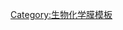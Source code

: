 {{Navbox
| name  = 分化簇
| title = [[蛋白質]]：[[白血球分化抗原]]（參見{{en-link|人類白血球分化抗原列表|list of human clusters of differentiation}}）
| listclass = hlist
| titlestyle = background:#e7dcc3
| groupstyle = background-color: AntiqueWhite
|state = {{{state<includeonly>|collapsed</includeonly>}}}
| group1 = 1-50
|  list1 =

*[[CD1]]
**{{le|Group 1 CD1|Group 1 CD1|a-c}}
**{{le|CD1A|CD1A|1A}}
**{{le|CD1D|CD1D|1D}}
**{{le|CD1E|CD1E|1E}}
*{{le|CD2|CD2}}
*{{le|CD3 (immunology)|CD3 (immunology)|CD3}}
**{{le|CD3G|CD3G|γ}}
**{{le|CD3D|CD3D|δ}}
**{{le|CD3E|CD3E|ε}}
*[[CD4受体|CD4]]
*{{le|CD5 (protein)|CD5 (protein)|CD5}}
*{{le|CD6|CD6}}
*{{le|CD7|CD7}}
*[[CD8受体|CD8]]
**{{le|CD8α|CD8A|α}}
**[[CD8β|β]]
*{{le|CD9|CD9}}
*{{le|Neprilysin|Neprilysin|CD10}}
* ''CD11''
**{{le|CD11a|CD11a|a}}
**{{le|Integrin alpha M|Integrin alpha M|b}}
**{{le|CD11c|CD11c|c}}
**{{le|ITGAD|ITGAD|d}}
*[[丙氨酸氨肽酶|CD13]]
*{{le|CD14|CD14}}
*{{le|CD15|CD15}}
*[[CD16]]
**{{le|FCGR3A|FCGR3A|A}}
**{{le|FCGR3B|FCGR3B|B}}
*[[CD18]]
*{{le|CD19|CD19}}
*{{le|CD20|CD20}}
*{{le|补体受体2|Complement receptor 2|CD21}}
*[[CD22]]
*{{le|CD23|CD23}}
*[[CD24]]
*{{le|CD25|CD25}}
*[[二肽基肽酶-4|CD26]]
*{{le|CD27|CD27}}
*{{le|CD28|CD28}}
*[[CD29]]
*{{le|CD30|CD30}}
*{{le|CD31|CD31}}
*{{le|CD32|CD32}}
**{{le|FCGR2A|FCGR2A|A}}
**{{le|FCGR2B|FCGR2B|B}}
*[[CD33]]
*[[CD34]]
*{{le|补体受体1|Complement receptor 1|CD35}}
*{{le|CD36|CD36}}
*{{le|CD37|CD37}}
*{{le|CD38|CD38}}
*{{le|ENTPD1|ENTPD1|CD39}}
*[[CD40]]
*{{le|ITGA2B|ITGA2B|CD41}}
*{{le|Glycoprotein Ib|Glycoprotein Ib|CD42}}
**{{le|Glycoprotein IX|Glycoprotein IX|a}}
**{{le|GP1BA|GP1BA|b}}
**{{le|GP1BB|GP1BB|c}}
**{{le|GP5|GP5|d}}
*[[CD43]]
*[[CD44]]
*[[蛋白酪氨酸磷酸酶C型受體|CD45]]
*{{le|CD46|CD46}}
*[[CD47]]
*{{le|CD48|CD48}}
* ''CD49''
**{{le|CD49a|CD49a|a}}
**{{le|CD49b|CD49b|b}}
**{{le|CD49c|CD49c|c}}
**{{le|CD49d|CD49d|d}}
**{{le|ITGA5|ITGA5|e}}
**{{le|ITGA6|ITGA6|f}}
*{{le|ICAM3|ICAM3|CD50}}

| group2 = 51-100
| list2 =
*{{le|ITGAV|ITGAV|CD51}}
*{{le|CD52|CD52}}
*{{le|CD53|CD53}}
*{{le|ICAM-1|ICAM-1|CD54}}
*[[衰變加速因子|CD55]]
*[[神經元黏附分子|CD56]]
*{{le|B3GAT1|B3GAT1|CD57}}
*{{le|CD58|CD58}}
*[[CD59]]
*[[CD61]]
*[[選擇素|CD62]]
**[[E-選擇素|E]]
**[[L-選擇素|L]]
**[[P-選擇素|P]]
*[[CD63]]
*{{le|CD64 (biology)|CD64 (biology)|CD64}}
**{{le|FCGR1A|FCGR1A|A}}
**{{le|FCGR1B|FCGR1B|B}}
**{{le|FCGR1C|FCGR1C|C}}
*[[癌胚抗原|CD66]]
**{{le|CEACAM1|CEACAM1|a}}
**{{le|CEACAM8|CEACAM8|b}}
**{{le|CEACAM6|CEACAM6|c}}
**{{le|CEACAM3|CEACAM3|d}}
**{{le|CEACAM5|CEACAM5|e}}
**{{le|PSG1 (gene)|PSG1 (gene)|f}}
*{{le|CD68|CD68}}
*{{le|CD69|CD69}}
*{{le|CD70|CD70}}
*[[转铁蛋白受体|CD71]]
*{{le|CD72|CD72|}}
*{{le|NT5E|NT5E|CD73}}
*{{le|CD74|CD74|}}
*{{le|CD78|CD78|}}
*[[CD79]]
**{{le|CD79A|CD79A|a}}
**{{le|CD79B|CD79B|b}}
*{{le|CD80|CD80}}
*{{le|CD81|CD81}}
*{{le|CD82 (gene)|CD82 (gene)|CD82}}
*{{le|CD83|CD83}}
*{{le|CD84|CD84}}
* ''CD85''
**{{le|LILRB3|LILRB3|a}}
**{{le|LILRB2|LILRB2|d}}
**{{le|LILRA3|LILRA3|e}}
**{{le|LILRA2|LILRA2|h}}
**{{le|LILRB1|LILRB1|j}}
**{{le|LILRB4|LILRB4|k}}
*{{le|CD86|CD86}}
*[[尿激酶受体|CD87]]
*[[C5a受体|CD88]]
*{{le|FCAR|FCAR|CD89}}
*[[CD90]]
*{{le|LRP1|LRP1|CD91}} -{{le|SLC44A1|SLC44A1|CD92}}
*{{le|CD93|CD93}}
*{{le|KLRD1|KLRD1|CD94}}
*{{le|Fas receptor|Fas receptor|CD95}}
*{{le|CD96|CD96}}
*{{le|CD97|CD97}}
*{{le|CD98|CD98}}
*{{le|CD99|CD99}}
*{{le|SEMA4D|SEMA4D|CD100}}

| group3 = 101-150
| list3 =
*{{le|IGSF2|IGSF2|CD101}}
*{{le|ICAM2|ICAM2|CD102}}
*{{le|ITGAE|ITGAE|CD103}}
*{{le|ITGB4|ITGB4|CD104}}
*{{le|Endoglin|Endoglin|CD105}}
*[[VCAM-1|CD106]]
* ''CD107''
**{{le|LAMP1|LAMP1|a}}
**{{le|LAMP2|LAMP2|b}}
*{{le|SEMA7A|SEMA7A|CD108}}
*{{le|CD109|CD109|}}
*{{le|Myeloproliferative leukemia virus oncogene|Myeloproliferative leukemia virus oncogene|CD110}}
*{{le|PVRL1|PVRL1|CD111}}
*{{le|PVRL2|PVRL2|CD112}}
*{{le|PVRL3|PVRL3|CD113}}
*{{le|Granulocyte colony-stimulating factor receptor|Granulocyte colony-stimulating factor receptor|CD114}}
*{{le|Colony stimulating factor 1 receptor|Colony stimulating factor 1 receptor|CD115}}
*{{le|Granulocyte macrophage colony-stimulating factor receptor|Granulocyte macrophage colony-stimulating factor receptor|CD116}}
*{{le|CD117|CD117}}
*{{le|Leukemia inhibitory factor receptor|Leukemia inhibitory factor receptor|CD118}}
*{{le|Interferon gamma receptor 1|Interferon gamma receptor 1|CD119}}
*{{le|CD120|CD120}}
**{{le|TNFRSF1A|TNFRSF1A|a}}
**{{le|TNFRSF1B|TNFRSF1B|b}}
* ''CD121''
**{{le|Interleukin 1 receptor, type I|Interleukin 1 receptor, type I|a}}
**{{le|Interleukin 1 receptor, type II|Interleukin 1 receptor, type II|b}}
*{{le|IL-2 receptor|IL-2 receptor|CD122}}
*{{le|IL3RA|IL3RA|CD123}}
*{{le|Interleukin-4 receptor|Interleukin-4 receptor|CD124}}
*{{le|Interleukin 5 receptor alpha subunit|Interleukin 5 receptor alpha subunit|CD125}}
*{{le|Interleukin-6 receptor|Interleukin-6 receptor|CD126}}
*{{le|Interleukin-7 receptor|Interleukin-7 receptor|CD127}}
*{{le|Interleukin-9 receptor|Interleukin-9 receptor|CD129}}
*{{le|Glycoprotein 130|Glycoprotein 130|CD130}}
*[[CSF2RB|CD131]]
*[[CD132]]
*{{le|CD133|CD133}}
*{{le|CD134|CD134}}
*{{le|CD135|CD135}}
*{{le|MST1R|MST1R|CD136}}
*{{le|CD137|CD137}}
*{{le|Syndecan 1|Syndecan 1|CD138}}
*{{le|PDGFRB|PDGFRB|CD140b}}
*{{le|Thrombomodulin|Thrombomodulin|CD141}}
*{{le|Tissue factor|Tissue factor|CD142}}
*[[血管緊張素Ⅰ轉化酶|CD143]]
*{{le|VE-cadherin|VE-cadherin|CD144}}
*{{le|CD146|CD146}}
*{{le|Basigin|Basigin|CD147}}
*{{le|PTPRJ|PTPRJ|CD148}}
*{{le|SLAMF1|SLAMF1|CD150}}

| group4 = 151-200
| list4 =
*{{le|CD151|CD151}}
*[[CTLA-4|CD152]]
*{{le|CD153|CD153}}
*{{le|CD154|CD154}}
*{{le|CD155|CD155}}
* ''CD156''
**{{le|ADAM8|ADAM8|a}}
**{{le|ADAM17|ADAM17|b}}
**{{le|ADAM10|ADAM10|c}}
*{{le|BST1|BST1|CD157}}
* ''CD158'' （{{le|KIR2DL1|KIR2DL1|a}}
*{{le|KIR2DL4|KIR2DL4|d}}
*{{le|KIR3DL1|KIR3DL1|e}}
*{{le|KIR2DS4|KIR2DS4|i}}
*{{le|KIR3DL2|KIR3DL2|k}}）
* ''CD159''
**{{le|NKG2|NKG2|a}}
**{{le|KLRC2|KLRC2|c}}
*{{le|CD160|CD160|}}
*{{le|KLRB1|KLRB1|CD161}}
*{{le|P-selectin glycoprotein ligand-1|P-selectin glycoprotein ligand-1|CD162}}
*{{le|CD163|CD163|}}
*[[CD164]]
*{{le|ALCAM|ALCAM|CD166}}
* ''CD167''
**[[DDR1|a]]
**{{le|Discoidin domain-containing receptor 2|Discoidin domain-containing receptor 2|b}}
*{{le|Hyaluronan-mediated motility receptor|Hyaluronan-mediated motility receptor|CD168}}
*{{le|sialoadhesin|sialoadhesin|CD169}}
*{{le|SIGLEC5|SIGLEC5|CD170}}
*{{le|L1 (protein)|L1 (protein)|CD171}}
* ''CD172''
**{{le|Signal-regulatory protein alpha|Signal-regulatory protein alpha|a}}
**{{le|SIRPB1|SIRPB1|b}}
**{{le|SIRPG|SIRPG|g}}
*{{le|Fucosyltransferase 3|Fucosyltransferase 3|CD174}}
*{{le|CD177|CD177}}
*{{le|Fas ligand|Fas ligand|CD178}}
* ''CD179''
**{{le|VPREB1|VPREB1|a}}
**{{le|IGLL1|IGLL1|b}}
*{{le|CD180|CD180}}
*{{le|Interleukin 8 receptor, alpha|Interleukin 8 receptor, alpha|CD181}}
*{{le|Interleukin 8 receptor, beta|Interleukin 8 receptor, beta|CD182}}
*[[CXCR3|CD183]]
*[[CXCR4|CD184]]
*[[CXCR5|CD185]]
*{{le|CXCR6|CXCR6|CD186}}
*{{le|CCR1|CCR1|CD191}}
*{{le|CCR2|CCR2|CD192}}
*{{le|CCR3 (gene)|CCR3 (gene)|CD193}}
*{{le|CCR4|CCR4|CD194}}
*[[CCR5|CD195]]
*{{le|C-C chemokine receptor type 6|C-C chemokine receptor type 6|CD196}}
*{{le|C-C chemokine receptor type 7|C-C chemokine receptor type 7|CD197}}
*{{le|CCR8 (gene)|CCR8 (gene)|CDw198}}
*{{le|CCR9|CCR9|CDw199}}
*{{le|CD200|CD200}}

| group5 = 201-250
| list5 =
*{{le|Endothelial protein C receptor|Endothelial protein C receptor|CD201}}
*{{le|TEK tyrosine kinase|TEK tyrosine kinase|CD202b}}
*{{le|MSR1|MSR1|CD204}}
*{{le|LY75|LY75|CD205}}
*{{le|Mannose receptor|Mannose receptor|CD206}}
*{{le|CD207|CD207}}
*{{le|LAMP3|LAMP3|CD208}}
*{{le|DC-SIGN|DC-SIGN|CD209}}
* ''CDw210''
**{{le|Interleukin 10 receptor, alpha subunitInterleukin 10 receptor, alpha subunit|Interleukin 10 receptor, alpha subunitInterleukin 10 receptor, alpha subunit|a}}
**{{le|Interleukin 10 receptor, beta subunitInterleukin 10 receptor, beta subunit|Interleukin 10 receptor, beta subunitInterleukin 10 receptor, beta subunit|b}}
*{{le|Interleukin 12 receptor, beta 1 subunit|Interleukin 12 receptor, beta 1 subunit|CD212}}
* ''CD213a''
**{{le|IL13RA1|IL13RA1|1}}
**{{le|IL13RA2|IL13RA2|2}}
*{{le|IL17RA|IL17RA|CD217}}
* ''CD218'' （{{le|IL18R1||IL18R1a}}
*{{le|IL18RAP|IL18RAP|b}}）
*{{le|Insulin receptor|Insulin receptor|CD220}}
*[[胰岛素样生长因子1受体|CD221]]
*{{le|Insulin-like growth factor 2 receptor|Insulin-like growth factor 2 receptor|CD222}}
*{{le|LAG3|LAG3|CD223}}
*{{le|GGT1|GGT1|CD224}}
*{{le|IFITM1|IFITM1|CD225}}
*{{le|CD226|CD226}}
*{{le|MUC1|MUC1|CD227}}
*{{le|MFI2|MFI2|CD228}}
*{{le|LY9|LY9|CD229}}
*[[PRNP|CD230]]
*{{le|Band 3|Band 3|CD233}}
*{{le|Duffy antigen system|Duffy antigen system|CD234}}
* ''CD235''
**{{le|GYPA|GYPA|a}}
**{{le|GYPB|GYPB|b}}
*{{le|Glycophorin C|Glycophorin C|CD236}}
*[[Kell血型系统|CD238]]
*{{le|BCAM|BCAM|CD239}}
*{{le|RHCE (gene)|RHCE (gene)|CD240CE}}
*{{le|RHD (gene)|RHD (gene)|CD240D}}
*{{le|RHAG|RHAG|CD241}}
*{{le|P-glycoprotein|P-glycoprotein|CD243}}
*{{le|CD244|CD244}}
*{{le|Anaplastic lymphoma kinase|Anaplastic lymphoma kinase|CD246}}
*{{le|CD247 -|CD247 -|CD248}}
*[[谷氨醯氨基肽酶|CD249]]

| group6 = 251-300
| list6 =
*{{le|OX40L|OX40L| CD252}}
*{{le|TRAIL|TRAIL|CD253}}
*[[RANKL|CD254]]
*{{le|TNFSF13|TNFSF13|CD256}}
*{{le|B-cell activating factor|B-cell activating factor|CD257}}
*{{le|TNFSF14|TNFSF14|CD258}}
*{{le|TNFRSF10A|TNFRSF10A|CD261}}
*{{le|TNFRSF10B|TNFRSF10B|CD262}}
*{{le|TNFRSF10D|TNFRSF10D|CD264}}
*{{le|RANK|RANK|CD265}}
*{{le|TNFRSF12A|TNFRSF12A|CD266}}
*{{le|TNFRSF13B|TNFRSF13B|CD267}}
*{{le|TNFRSF13C|TNFRSF13C|CD268}}
*{{le|TNFRSF17|TNFRSF17|CD269}}
*{{le|Low affinity nerve growth factor receptor|Low affinity nerve growth factor receptor|CD271}}
*{{le|BTLA|BTLA|CD272}}
*{{le|PDCD1LG2|PDCD1LG2|CD273}}
*[[細胞程式死亡-配體1|CD274]]
*{{le|ICOSLG|ICOSLG|CD275}}
*{{le|CD276|CD276}}
*{{le|CD278|CD278}}
*{{le|Programmed cell death 1|Programmed cell death 1| CD279}}
*{{le|Mannose receptor|Mannose receptor|CD280}}
*[[TLR1|CD281]]
*[[TLR2|CD282]]
*[[TLR3|CD283]]
*[[TLR4|CD284]]
*[[TLR6|CD286]]
*[[TLR8|CD288]]
*[[TLR9|CD289]]
*{{le|TLR10|TLR10|CD290}}
*{{le|BMPR1A|BMPR1A|CD292}}
*{{le|BMPR1B|BMPR1B|CDw293}}
*{{le|GPR44|GPR44|CD294}}
*{{le|Leptin receptor|Leptin receptor|CD295}}
*{{le|ART4|ART4|CD297}}
*{{le|ATP1B3|ATP1B3|CD298}}
*{{le|CLEC4M|CLEC4M|CD299}}

| group7 = 301-350
| list7 =
*{{le|CD300A|CD300A}}
*{{le|CLEC10A|CLEC10A|CD301}}
*{{le|CD302|CD302}}
*{{le|CLEC4C|CLEC4C|CD303}}
*{{le|Neuropilin|Neuropilin|CD304}}
*{{le|LAIR1|LAIR1|CD305}}
*{{le|LAIR2|LAIR2|CD306}}
*{{le|FCRL5|FCRL5|CD307}}
*{{le|Kinase insert domain receptor|Kinase insert domain receptor|CD309}}
*{{le|EMR2|EMR2|CD312}}
*{{le|NKG2D|NKG2D|CD314}}
*{{le|PTGFRN|PTGFRN|CD315}}
*{{le|IGSF8|IGSF8|CD316}}
*{{le|Tetherin|Tetherin|CD317}}
*{{le|CDCP1|CDCP1|CD318}}
*{{le|CD320|CD320}}
*{{le|F11 receptor|F11 receptor|CD321}}
*{{le|JAM2|JAM2|CD322}}
*{{le|CDH1 (gene)|CDH1 (gene)|CD324}}
*{{le|CDH2|CDH2|CD325}}
* {{en-link|Epithelial cell adhesion molecule|Epithelial cell adhesion molecule|CD326}}
*{{le|SIGLEC7|SIGLEC7|CD328}}
*{{le|SIGLEC8|SIGLEC8|CD329}}
* {{en-link|Fibroblast growth factor receptor 1|Fibroblast growth factor receptor 1|CD331}}
* {{en-link|Fibroblast growth factor receptor 2|Fibroblast growth factor receptor 2|CD332}}
* {{en-link|Fibroblast growth factor receptor 3|Fibroblast growth factor receptor 3|CD333}}
* {{en-link|Fibroblast growth factor receptor 4|Fibroblast growth factor receptor 4|CD334}}
*{{le|NCR1|NCR1|CD335}}
*{{le|NCR2|NCR2|CD336}}
*{{le|NCR3|NCR3|CD337}}
*{{le|ABCG2|ABCG2|CD338}}
*{{le|JAG1|JAG1|CD339}}
*[[HER2/neu|CD340]]
*{{le|FZD4|FZD4|CD344}}
*{{le|FZD9|FZD9|CD349}}
*{{le|FZD10|FZD10|CD350}}
}}
<noinclude>
{{collapsible option |statename=optional}}
[[Category:生物化学膜模板]]
</noinclude>